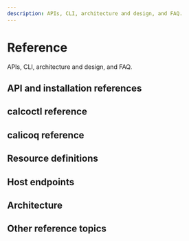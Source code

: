 ```yaml
---
description: APIs, CLI, architecture and design, and FAQ.
---
```




# Reference

APIs, CLI, architecture and design, and FAQ.

## API and installation references

<DocCardLinkLayout>
  <DocCardLink docId='reference/api' />
  <DocCardLink docId='reference/installation/api' />
  <DocCardLink docId='reference/installation/helm_customization' />
  <DocCardLink docId='reference/rest-api-reference' />
  <DocCardLink docId='reference/installation/tigerastatus' />
</DocCardLinkLayout>

## calcoctl reference

<DocCardLinkLayout>
  <DocCardLink docId='reference/clis/calicoctl/overview' />
  <DocCardLink docId='reference/clis/calicoctl/apply' />
  <DocCardLink docId='reference/clis/calicoctl/captured-packets' />
  <DocCardLink docId='reference/clis/calicoctl/cluster/overview' />
  <DocCardLink docId='reference/clis/calicoctl/cluster/diags' />
  <DocCardLink docId='reference/clis/calicoctl/convert' />
  <DocCardLink docId='reference/clis/calicoctl/create' />
  <DocCardLink docId='reference/clis/calicoctl/delete' />
  <DocCardLink docId='reference/clis/calicoctl/get' />
  <DocCardLink docId='reference/clis/calicoctl/ipam/overview' />
  <DocCardLink docId='reference/clis/calicoctl/ipam/check' />
  <DocCardLink docId='reference/clis/calicoctl/ipam/release' />
  <DocCardLink docId='reference/clis/calicoctl/ipam/show' />
  <DocCardLink docId='reference/clis/calicoctl/ipam/configure' />
  <DocCardLink docId='reference/clis/calicoctl/ipam/split' />
  <DocCardLink docId='reference/clis/calicoctl/datastore/overview' />
  <DocCardLink docId='reference/clis/calicoctl/datastore/migrate/overview' />
  <DocCardLink docId='reference/clis/calicoctl/datastore/migrate/lock' />
  <DocCardLink docId='reference/clis/calicoctl/datastore/migrate/unlock' />
  <DocCardLink docId='reference/clis/calicoctl/label' />
  <DocCardLink docId='reference/clis/calicoctl/node/overview' />
  <DocCardLink docId='reference/clis/calicoctl/node/run' />
  <DocCardLink docId='reference/clis/calicoctl/node/status' />
  <DocCardLink docId='reference/clis/calicoctl/node/diags' />
  <DocCardLink docId='reference/clis/calicoctl/node/checksystem' />
  <DocCardLink docId='reference/clis/calicoctl/patch' />
  <DocCardLink docId='reference/clis/calicoctl/replace' />
  <DocCardLink docId='reference/clis/calicoctl/version' />
</DocCardLinkLayout>


## calicoq reference

<DocCardLinkLayout>
  <DocCardLink docId='reference/clis/calicoq/overview' />
  <DocCardLink docId='reference/clis/calicoq/selectors' />
  <DocCardLink docId='reference/clis/calicoq/endpoint' />
  <DocCardLink docId='reference/clis/calicoq/eval' />
  <DocCardLink docId='reference/clis/calicoq/host' />
  <DocCardLink docId='reference/clis/calicoq/policy' />
  <DocCardLink docId='reference/clis/calicoq/version' />
</DocCardLinkLayout>

## Resource definitions

<DocCardLinkLayout>
  <DocCardLink docId='reference/resources/overview' />
  <DocCardLink docId='reference/resources/bgpconfig' />
  <DocCardLink docId='reference/resources/bgppeer' />
  <DocCardLink docId='reference/resources/bgpfilter' />
  <DocCardLink docId='reference/resources/blockaffinity' />
  <DocCardLink docId='reference/resources/caliconodestatus' />
  <DocCardLink docId='reference/resources/compliance-reports/overview' />
  <DocCardLink docId='reference/resources/compliance-reports/inventory' />
  <DocCardLink docId='reference/resources/compliance-reports/network-access' />
  <DocCardLink docId='reference/resources/compliance-reports/policy-audit' />
  <DocCardLink docId='reference/resources/compliance-reports/cis-benchmark' />
  <DocCardLink docId='reference/resources/deeppacketinspection' />
  <DocCardLink docId='reference/resources/egressgatewaypolicy' />
  <DocCardLink docId='reference/resources/externalnetwork' />
  <DocCardLink docId='reference/resources/felixconfig' />
  <DocCardLink docId='reference/resources/globalalert' />
  <DocCardLink docId='reference/resources/globalnetworkpolicy' />
  <DocCardLink docId='reference/resources/globalnetworkset' />
  <DocCardLink docId='reference/resources/globalreport' />
  <DocCardLink docId='reference/resources/globalthreatfeed' />
  <DocCardLink docId='reference/resources/hostendpoint' />
  <DocCardLink docId='reference/resources/ippool' />
  <DocCardLink docId='reference/resources/ipreservation' />
  <DocCardLink docId='reference/resources/ipamconfig' />
  <DocCardLink docId='reference/resources/licensekey' />
  <DocCardLink docId='reference/resources/kubecontrollersconfig' />
  <DocCardLink docId='reference/resources/managedcluster' />
  <DocCardLink docId='reference/resources/networkpolicy' />
  <DocCardLink docId='reference/resources/networkset' />
  <DocCardLink docId='reference/resources/node' />
  <DocCardLink docId='reference/resources/packetcapture' />
  <DocCardLink docId='reference/resources/policyrecommendations' />
  <DocCardLink docId='reference/resources/profile' />
  <DocCardLink docId='reference/resources/remoteclusterconfiguration' />
  <DocCardLink docId='reference/resources/securityeventwebhook' />
  <DocCardLink docId='reference/resources/stagedglobalnetworkpolicy' />
  <DocCardLink docId='reference/resources/stagedkubernetesnetworkpolicy' />
  <DocCardLink docId='reference/resources/stagednetworkpolicy' />
  <DocCardLink docId='reference/resources/tier' />
  <DocCardLink docId='reference/resources/workloadendpoint' />
</DocCardLinkLayout>

## Host endpoints
<DocCardLinkLayout>
  <DocCardLink docId='reference/host-endpoints/overview' />
  <DocCardLink docId='reference/host-endpoints/connectivity' />
  <DocCardLink docId='reference/host-endpoints/objects' />
  <DocCardLink docId='reference/host-endpoints/selector' />
  <DocCardLink docId='reference/host-endpoints/failsafe' />
  <DocCardLink docId='reference/host-endpoints/pre-dnat' />
  <DocCardLink docId='reference/host-endpoints/forwarded' />
  <DocCardLink docId='reference/host-endpoints/summary' />
  <DocCardLink docId='reference/host-endpoints/conntrack' />
</DocCardLinkLayout>

## Architecture
<DocCardLinkLayout>
  <DocCardLink docId='reference/architecture/overview' />
  <DocCardLink docId='reference/architecture/data-path' />
</DocCardLinkLayout>


## Other reference topics

<DocCardLinkLayout>
  <DocCardLink docId='reference/attribution' />
  <DocCardLink docId='reference/component-versions' />
  <DocCardLink docId='reference/faq' />
  <DocCardLink docId='reference/support-policy' />
</DocCardLinkLayout>


